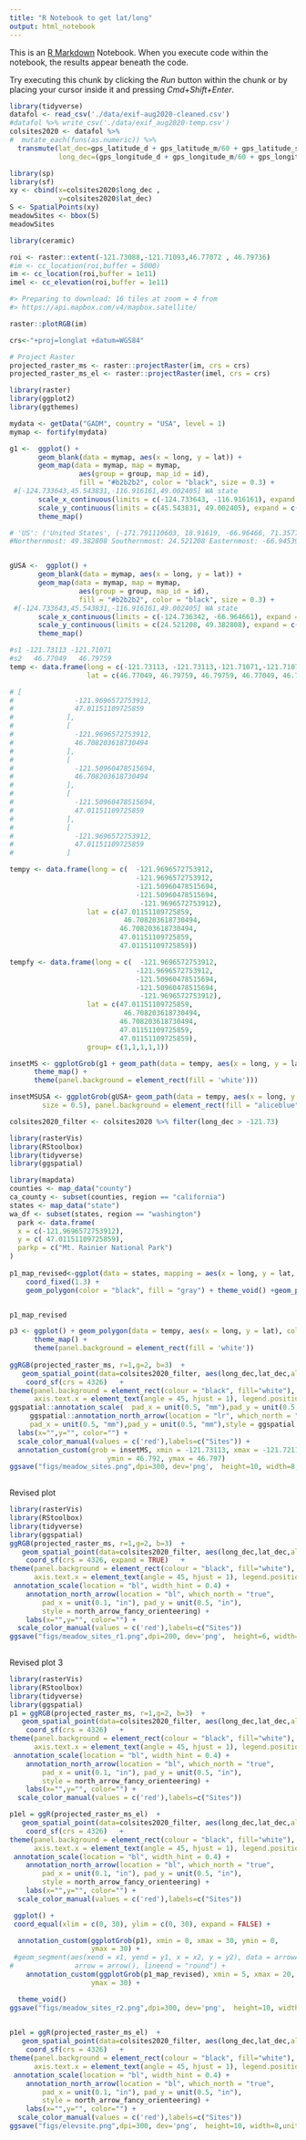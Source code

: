 ```yaml
---
title: "R Notebook to get lat/long"
output: html_notebook
---
```


This is an [R Markdown](http://rmarkdown.rstudio.com) Notebook. When you execute code within the notebook, the results appear beneath the code. 

Try executing this chunk by clicking the *Run* button within the chunk or by placing your cursor inside it and pressing *Cmd+Shift+Enter*. 

```r
library(tidyverse)
datafol <- read_csv('./data/exif-aug2020-cleaned.csv')
#datafol %>% write_csv('./data/exif_aug2020-temp.csv')
colsites2020 <- datafol %>% 
#  mutate_each(funs(as.numeric)) %>%
  transmute(lat_dec=gps_latitude_d + gps_latitude_m/60 + gps_latitude_s/60^2,
            long_dec=(gps_longitude_d + gps_longitude_m/60 + gps_longitude_s/60^2) * -1) %>% as.data.frame()
```

```r
library(sp)
library(sf)
xy <- cbind(x=colsites2020$long_dec , 
            y=colsites2020$lat_dec)
S <- SpatialPoints(xy)
meadowSites <- bbox(S)
meadowSites
```

```r
library(ceramic)

roi <- raster::extent(-121.73088,-121.71093,46.77072 , 46.79736)
#im <- cc_location(roi,buffer = 5000)
im <- cc_location(roi,buffer = 1e11)
imel <- cc_elevation(roi,buffer = 1e11)

#> Preparing to download: 16 tiles at zoom = 4 from 
#> https://api.mapbox.com/v4/mapbox.satellite/

raster::plotRGB(im)

crs<-"+proj=longlat +datum=WGS84"

# Project Raster
projected_raster_ms <- raster::projectRaster(im, crs = crs)
projected_raster_ms_el <- raster::projectRaster(imel, crs = crs)

```

```r
library(raster)
library(ggplot2)
library(ggthemes)

mydata <- getData("GADM", country = "USA", level = 1)
mymap <- fortify(mydata)

g1 <-  ggplot() +
       geom_blank(data = mymap, aes(x = long, y = lat)) +
       geom_map(data = mymap, map = mymap,
                 aes(group = group, map_id = id),
                 fill = "#b2b2b2", color = "black", size = 0.3) +
 #[-124.733643,45.543831,-116.916161,49.002405] WA state
       scale_x_continuous(limits = c(-124.733643, -116.916161), expand = c(0, 0)) +
       scale_y_continuous(limits = c(45.543831, 49.002405), expand = c(0, 0)) +
       theme_map()

# 'US': ('United States', (-171.791110603, 18.91619, -66.96466, 71.3577635769)),
#Northernmost: 49.382808 Southernmost: 24.521208 Easternmost: -66.945392 Westernmost: -124.736342


gUSA <-  ggplot() +
       geom_blank(data = mymap, aes(x = long, y = lat)) +
       geom_map(data = mymap, map = mymap,
                 aes(group = group, map_id = id),
                 fill = "#b2b2b2", color = "black", size = 0.3) +
 #[-124.733643,45.543831,-116.916161,49.002405] WA state
       scale_x_continuous(limits = c(-124.736342, -66.964661), expand = c(0, 0)) +
       scale_y_continuous(limits = c(24.521208, 49.382808), expand = c(0, 0)) +
       theme_map()

#s1 -121.73113 -121.71071
#s2   46.77049   46.79759
temp <- data.frame(long = c(-121.73113, -121.73113,-121.71071,-121.71071, -121.73113),
                   lat = c(46.77049, 46.79759, 46.79759, 46.77049, 46.77049))

# [
#               -121.9696572753912,
#               47.01151109725859
#             ],
#             [
#               -121.9696572753912,
#               46.708203618730494
#             ],
#             [
#               -121.50960478515694,
#               46.708203618730494
#             ],
#             [
#               -121.50960478515694,
#               47.01151109725859
#             ],
#             [
#               -121.9696572753912,
#               47.01151109725859
#             ]

tempy <- data.frame(long = c(  -121.9696572753912, 
                               -121.9696572753912,
                               -121.50960478515694,
                               -121.50960478515694,
                                -121.9696572753912),
                   lat = c(47.01151109725859,
                            46.708203618730494, 
                           46.708203618730494,
                           47.01151109725859,
                           47.01151109725859))

tempfy <- data.frame(long = c(  -121.9696572753912, 
                               -121.9696572753912,
                               -121.50960478515694,
                               -121.50960478515694,
                                -121.9696572753912),
                   lat = c(47.01151109725859,
                            46.708203618730494, 
                           46.708203618730494,
                           47.01151109725859,
                           47.01151109725859),
                   group= c(1,1,1,1,1))

insetMS <- ggplotGrob(g1 + geom_path(data = tempy, aes(x = long, y = lat), color="blue", size = 2) +  coord_map("polyconic") +
      theme_map() +
      theme(panel.background = element_rect(fill = 'white')))

insetMSUSA <- ggplotGrob(gUSA+ geom_path(data = tempy, aes(x = long, y = lat), color="blue", size = 2) + theme(panel.grid.major = element_line(color = gray(0.5), linetype = "dashed", 
        size = 0.5), panel.background = element_rect(fill = "aliceblue")))

```


```r

colsites2020_filter <- colsites2020 %>% filter(long_dec > -121.73)
```

```r
library(rasterVis)
library(RStoolbox)
library(tidyverse)
library(ggspatial)

library(mapdata)
counties <- map_data("county")
ca_county <- subset(counties, region == "california")
states <- map_data("state")
wa_df <- subset(states, region == "washington")
  park <- data.frame(
  x = c(-121.9696572753912), 
  y = c( 47.01151109725859), 
  parkp = c("Mt. Rainier National Park")
)
  
p1_map_revised<-ggplot(data = states, mapping = aes(x = long, y = lat, group = group)) + 
    coord_fixed(1.3) + 
    geom_polygon(color = "black", fill = "gray") + theme_void() +geom_polygon(data = wa_df, fill = NA, color = "green")  + geom_polygon(data = tempfy, aes(x = long, y = lat), color="blue", size = 2) 


p1_map_revised 

p3 <- ggplot() + geom_polygon(data = tempy, aes(x = long, y = lat), color="blue", size = 2) + coord_map("polyconic") +
      theme_map() +
      theme(panel.background = element_rect(fill = 'white'))
  
ggRGB(projected_raster_ms, r=1,g=2, b=3)  +  
   geom_spatial_point(data=colsites2020_filter, aes(long_dec,lat_dec,alpha=0.5,color='red')) +
    coord_sf(crs = 4326)   +
theme(panel.background = element_rect(colour = "black", fill="white"),
      axis.text.x = element_text(angle = 45, hjust = 1), legend.position = "none") +
ggspatial::annotation_scale(  pad_x = unit(0.5, "mm"),pad_y = unit(0.5, "mm"),location = "bl", width_hint = 0.5)+
     ggspatial::annotation_north_arrow(location = "lr", which_north = "true", 
     pad_x = unit(0.5, "mm"),pad_y = unit(0.5, "mm"),style = ggspatial::north_arrow_fancy_orienteering) +
  labs(x="",y="", color="") +
  scale_color_manual(values = c('red'),labels=c("Sites")) +
  annotation_custom(grob = insetMS, xmin = -121.73113, xmax = -121.7211,
                        ymin = 46.792, ymax = 46.797)
ggsave("figs/meadow_sites.png",dpi=300, dev='png',  height=10, width=8,units="in")
        
```


Revised plot

```r
library(rasterVis)
library(RStoolbox)
library(tidyverse)
library(ggspatial)
ggRGB(projected_raster_ms, r=1,g=2, b=3)  +  
   geom_spatial_point(data=colsites2020_filter, aes(long_dec,lat_dec,alpha=0.5,color='red')) +
    coord_sf(crs = 4326, expand = TRUE)   +
theme(panel.background = element_rect(colour = "black", fill="white"),
      axis.text.x = element_text(angle = 45, hjust = 1), legend.position = "none") +
 annotation_scale(location = "bl", width_hint = 0.4) +
    annotation_north_arrow(location = "bl", which_north = "true", 
        pad_x = unit(0.1, "in"), pad_y = unit(0.5, "in"),
        style = north_arrow_fancy_orienteering) +
    labs(x="",y="", color="") +
  scale_color_manual(values = c('red'),labels=c("Sites")) 
ggsave("figs/meadow_sites_r1.png",dpi=200, dev='png',  height=6, width=6,units="in")
        
```


Revised plot 3

```r
library(rasterVis)
library(RStoolbox)
library(tidyverse)
library(ggspatial)
p1 = ggRGB(projected_raster_ms, r=1,g=2, b=3)  +  
   geom_spatial_point(data=colsites2020_filter, aes(long_dec,lat_dec,alpha=0.5,color='red')) +
    coord_sf(crs = 4326)   +
theme(panel.background = element_rect(colour = "black", fill="white"),
      axis.text.x = element_text(angle = 45, hjust = 1), legend.position = "none") +
 annotation_scale(location = "bl", width_hint = 0.4) +
    annotation_north_arrow(location = "bl", which_north = "true", 
        pad_x = unit(0.1, "in"), pad_y = unit(0.5, "in"),
        style = north_arrow_fancy_orienteering) +
    labs(x="",y="", color="") +
  scale_color_manual(values = c('red'),labels=c("Sites")) 

p1el = ggR(projected_raster_ms_el)  +  
   geom_spatial_point(data=colsites2020_filter, aes(long_dec,lat_dec,alpha=0.5,color='red')) +
    coord_sf(crs = 4326)   +
theme(panel.background = element_rect(colour = "black", fill="white"),
      axis.text.x = element_text(angle = 45, hjust = 1), legend.position = "none") +
 annotation_scale(location = "bl", width_hint = 0.4) +
    annotation_north_arrow(location = "bl", which_north = "true", 
        pad_x = unit(0.1, "in"), pad_y = unit(0.5, "in"),
        style = north_arrow_fancy_orienteering) +
    labs(x="",y="", color="") +
  scale_color_manual(values = c('red'),labels=c("Sites")) 

 ggplot() +
 coord_equal(xlim = c(0, 30), ylim = c(0, 30), expand = FALSE) +

  annotation_custom(ggplotGrob(p1), xmin = 0, xmax = 30, ymin = 0, 
                    ymax = 30) +
 #geom_segment(aes(xend = x1, yend = y1, x = x2, y = y2), data = arrowA, 
#               arrow = arrow(), lineend = "round") +
    annotation_custom(ggplotGrob(p1_map_revised), xmin = 5, xmax = 20, ymin = 23, 
                    ymax = 30) +

  theme_void()
ggsave("figs/meadow_sites_r2.png",dpi=300, dev='png',  height=10, width=8,units="in")
        
```

```r

p1el = ggR(projected_raster_ms_el)  +  
   geom_spatial_point(data=colsites2020_filter, aes(long_dec,lat_dec,alpha=0.5,color='red')) +
    coord_sf(crs = 4326)   +
theme(panel.background = element_rect(colour = "black", fill="white"),
      axis.text.x = element_text(angle = 45, hjust = 1), legend.position = "none") +
 annotation_scale(location = "bl", width_hint = 0.4) +
    annotation_north_arrow(location = "bl", which_north = "true", 
        pad_x = unit(0.1, "in"), pad_y = unit(0.5, "in"),
        style = north_arrow_fancy_orienteering) +
    labs(x="",y="", color="") +
  scale_color_manual(values = c('red'),labels=c("Sites")) 
ggsave("figs/elevsite.png",dpi=300, dev='png',  height=10, width=8,units="in")
```  
  